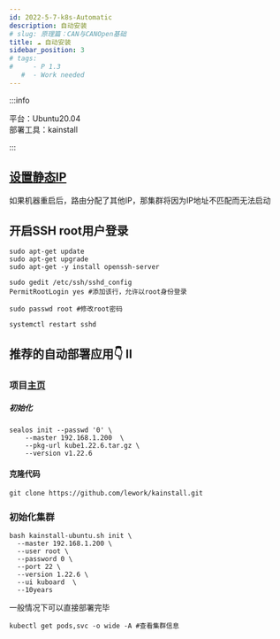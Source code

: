 ```yaml
---
id: 2022-5-7-k8s-Automatic
description: 自动安装
# slug: 原理篇：CAN与CANOpen基础
title: ☁️ 自动安装
sidebar_position: 3
# tags:
#     - P 1.3
   #  - Work needed
---
```




:::info

平台：Ubuntu20.04  
部署工具：kainstall

:::


## [设置静态IP](https://www.zhangshitao.top/2022-5-7-staticIP)
如果机器重启后，路由分配了其他IP，那集群将因为IP地址不匹配而无法启动

## 开启SSH root用户登录
~~~shell
sudo apt-get update
sudo apt-get upgrade
sudo apt-get -y install openssh-server

sudo gedit /etc/ssh/sshd_config
PermitRootLogin yes #添加该行，允许以root身份登录

sudo passwd root #修改root密码

systemctl restart sshd
~~~



## 推荐的自动部署应用👇 II

<Tabs className="api-tabs">
<TabItem value="sealos" label="sealos">

### 项目[主页](https://github.com/labring/sealos)

##### 初始化

~~~shell
sealos init --passwd '0' \
	--master 192.168.1.200  \
	--pkg-url kube1.22.6.tar.gz \
	--version v1.22.6
~~~

</TabItem>
<TabItem value="kainstall" label="kainstall">


#### 克隆代码

~~~shell
git clone https://github.com/lework/kainstall.git
~~~

### 初始化集群

~~~shell
bash kainstall-ubuntu.sh init \
  --master 192.168.1.200 \
  --user root \
  --password 0 \
  --port 22 \
  --version 1.22.6 \
  --ui kuboard  \
  --10years
~~~

一般情况下可以直接部署完毕

~~~shell
kubectl get pods,svc -o wide -A #查看集群信息
~~~

</TabItem>
</Tabs>
